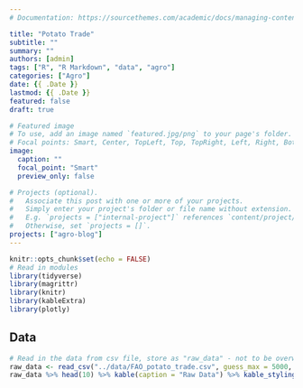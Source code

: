 ```yaml
---
# Documentation: https://sourcethemes.com/academic/docs/managing-content/

title: "Potato Trade"
subtitle: ""
summary: ""
authors: [admin]
tags: ["R", "R Markdown", "data", "agro"]
categories: ["Agro"]
date: {{ .Date }}
lastmod: {{ .Date }}
featured: false
draft: true

# Featured image
# To use, add an image named `featured.jpg/png` to your page's folder.
# Focal points: Smart, Center, TopLeft, Top, TopRight, Left, Right, BottomLeft, Bottom, BottomRight.
image:
  caption: ""
  focal_point: "Smart"
  preview_only: false

# Projects (optional).
#   Associate this post with one or more of your projects.
#   Simply enter your project's folder or file name without extension.
#   E.g. `projects = ["internal-project"]` references `content/project/deep-learning/index.md`.
#   Otherwise, set `projects = []`.
projects: ["agro-blog"]
---
```


```r
knitr::opts_chunk$set(echo = FALSE)
# Read in modules
library(tidyverse)
library(magrittr)
library(knitr)
library(kableExtra)
library(plotly)
```

## Data

```r
# Read in the data from csv file, store as "raw_data" - not to be overwritten
raw_data <- read_csv("../data/FAO_potato_trade.csv", guess_max = 5000, local = locale(encoding = "latin1")) %>% as_tibble()
raw_data %>% head(10) %>% kable(caption = "Raw Data") %>% kable_styling()
```
